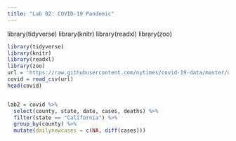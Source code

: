 ```yaml
---
title: "Lab 02: COVID-19 Pandemic"
---
```


library(tidyverse)
library(knitr)
library(readxl)
library(zoo)

```r
library(tidyverse)
library(knitr)
library(readxl)
library(zoo)
url = 'https://raw.githubusercontent.com/nytimes/covid-19-data/master/us-counties.csv'
covid = read_csv(url)
head(covid)


lab2 = covid %>% 
  select(county, state, date, cases, deaths) %>% 
  filter(state == "California") %>% 
  group_by(county) %>% 
  mutate(dailynewcases = c(NA, diff(cases))) 


```


